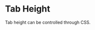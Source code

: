 

# Tab Height

Tab height can be controlled through CSS.

<MultiFrameworkContainer
    sandboxId="tabheight-dockview"
    react={DockviewTabheight}
    typescript={attachTabHeightDockview}
/>
